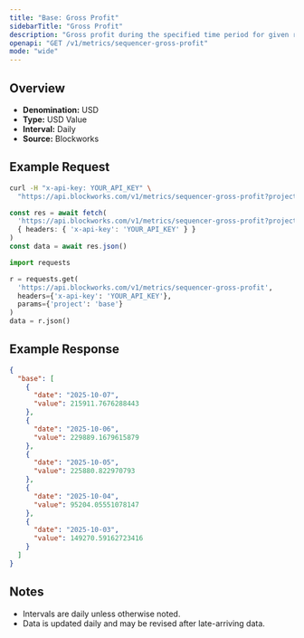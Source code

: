 ```yaml
---
title: "Base: Gross Profit"
sidebarTitle: "Gross Profit"
description: "Gross profit during the specified time period for given rollup."
openapi: "GET /v1/metrics/sequencer-gross-profit"
mode: "wide"
---
```


## Overview

- **Denomination:** USD
- **Type:** USD Value
- **Interval:** Daily
- **Source:** Blockworks

## Example Request

<CodeGroup>

```bash cURL
curl -H "x-api-key: YOUR_API_KEY" \
  "https://api.blockworks.com/v1/metrics/sequencer-gross-profit?project=base"
```

```typescript TypeScript
const res = await fetch(
  'https://api.blockworks.com/v1/metrics/sequencer-gross-profit?project=base',
  { headers: { 'x-api-key': 'YOUR_API_KEY' } }
)
const data = await res.json()
```

```python Python
import requests

r = requests.get(
  'https://api.blockworks.com/v1/metrics/sequencer-gross-profit',
  headers={'x-api-key': 'YOUR_API_KEY'},
  params={'project': 'base'}
)
data = r.json()
```

</CodeGroup>

## Example Response

```json
{
  "base": [
    {
      "date": "2025-10-07",
      "value": 215911.7676288443
    },
    {
      "date": "2025-10-06",
      "value": 229889.1679615879
    },
    {
      "date": "2025-10-05",
      "value": 225880.822970793
    },
    {
      "date": "2025-10-04",
      "value": 95204.05551078147
    },
    {
      "date": "2025-10-03",
      "value": 149270.59162723416
    }
  ]
}
```

## Notes
- Intervals are daily unless otherwise noted.
- Data is updated daily and may be revised after late-arriving data.